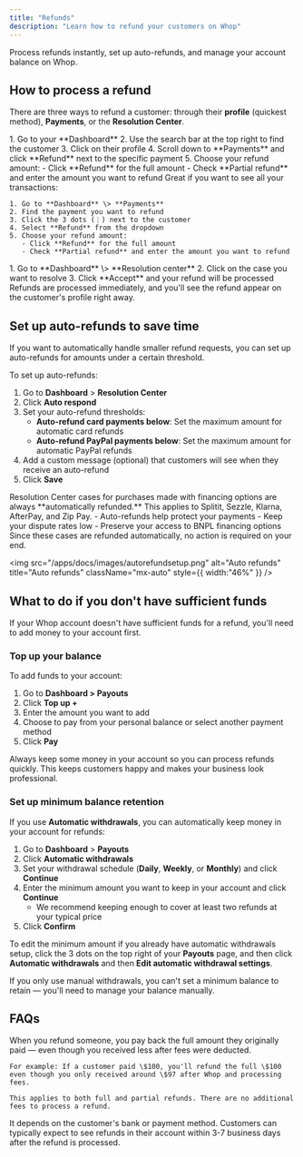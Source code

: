 ```yaml
---
title: "Refunds"
description: "Learn how to refund your customers on Whop"
---
```


Process refunds instantly, set up auto-refunds, and manage your account balance on Whop.

## How to process a refund

There are three ways to refund a customer: through their **profile** (quickest method), **Payments**, or the **Resolution Center**.

<Tabs>
  <Tab title="Customer's profile">
    1. Go to your **Dashboard**
    2. Use the search bar at the top right to find the customer
    3. Click on their profile
    4. Scroll down to **Payments** and click **Refund** next to the specific payment
    5. Choose your refund amount:
       - Click **Refund** for the full amount
       - Check **Partial refund** and enter the amount you want to refund
  </Tab>
  <Tab title="Payments">
    Great if you want to see all your transactions:

    1. Go to **Dashboard** \> **Payments**
    2. Find the payment you want to refund
    3. Click the 3 dots (⋮) next to the customer
    4. Select **Refund** from the dropdown
    5. Choose your refund amount:
       - Click **Refund** for the full amount
       - Check **Partial refund** and enter the amount you want to refund
  </Tab>
  <Tab title="Resolution Center">
    1. Go to **Dashboard** \> **Resolution center**
    2. Click on the case you want to resolve
    3. Click **Accept** and your refund will be processed
  </Tab>
</Tabs>

<Tip>
  Refunds are processed immediately, and you'll see the refund appear on the customer's profile right away.
</Tip>

## Set up auto-refunds to save time

If you want to automatically handle smaller refund requests, you can set up auto-refunds for amounts under a certain threshold.

To set up auto-refunds:

1. Go to **Dashboard** \> **Resolution Center**
2. Click **Auto respond**
3. Set your auto-refund thresholds:
   - **Auto-refund card payments below**: Set the maximum amount for automatic card refunds
   - **Auto-refund PayPal payments below**: Set the maximum amount for automatic PayPal refunds
4. Add a custom message (optional) that customers will see when they receive an auto-refund
5. Click **Save**

<Info>
Resolution Center cases for purchases made with financing options are always **automatically refunded.** This applies to Splitit, Sezzle, Klarna, AfterPay, and Zip Pay.
- Auto-refunds help protect your payments
- Keep your dispute rates low
- Preserve your access to BNPL financing options
Since these cases are refunded automatically, no action is required on your end.
</Info>

<img
  src="/apps/docs/images/autorefundsetup.png"
  alt="Auto refunds"
  title="Auto refunds"
  className="mx-auto"
  style={{ width:"46%" }}
/>

## What to do if you don't have sufficient funds

If your Whop account doesn't have sufficient funds for a refund, you'll need to add money to your account first.

### Top up your balance

To add funds to your account:

1. Go to **Dashboard \> Payouts**
2. Click **Top up \+**
3. Enter the amount you want to add
4. Choose to pay from your personal balance or select another payment method
5. Click **Pay**

<Tip>
  Always keep some money in your account so you can process refunds quickly. This keeps customers happy and makes your business look professional.
</Tip>

### Set up minimum balance retention

If you use **Automatic withdrawals**, you can automatically keep money in your account for refunds:

1. Go to **Dashboard** \> **Payouts**
2. Click **Automatic withdrawals**
3. Set your withdrawal schedule (**Daily**, **Weekly**, or **Monthly**) and click **Continue**
4. Enter the minimum amount you want to keep in your account and click **Continue**
   - We recommend keeping enough to cover at least two refunds at your typical price
5. Click **Confirm**

To edit the minimum amount if you already have automatic withdrawals setup, click the 3 dots on the top right of your **Payouts** page, and then click **Automatic withdrawals** and then **Edit automatic withdrawal settings**. 

<Tip>
  If you only use manual withdrawals, you can't set a minimum balance to retain — you'll need to manage your balance manually.
</Tip>

## FAQs

<AccordionGroup>
  <Accordion title="How do fees work with refunds?">
    When you refund someone, you pay back the full amount they originally paid — even though you received less after fees were deducted.

    For example: If a customer paid \$100, you'll refund the full \$100 even though you only received around \$97 after Whop and processing fees.

    This applies to both full and partial refunds. There are no additional fees to process a refund.
  </Accordion>
  <Accordion title="How long does it take for customers to receive their refunds?">
    It depends on the customer's bank or payment method. Customers can typically expect to see refunds in their account within 3-7 business days after the refund is processed.
  </Accordion>
</AccordionGroup>
